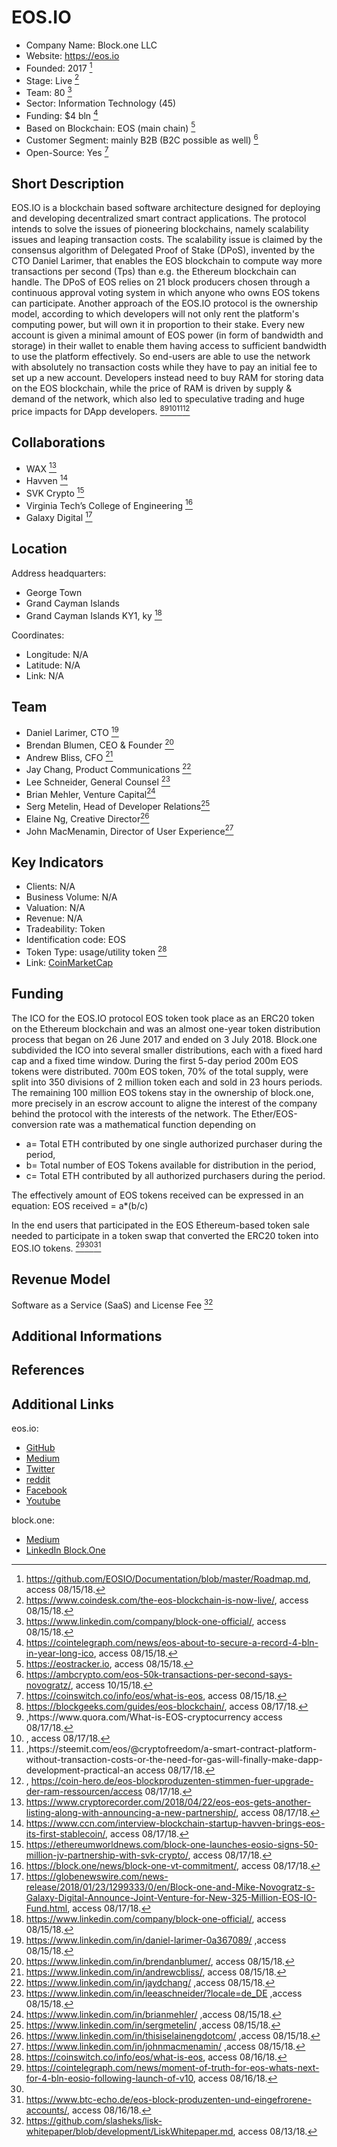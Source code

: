 = EOS.IO =

* Company Name: Block.one LLC
* Website: https://eos.io
* Founded: 2017 <ref>https://github.com/EOSIO/Documentation/blob/master/Roadmap.md, access 08/15/18.</ref>
* Stage: Live <ref>https://www.coindesk.com/the-eos-blockchain-is-now-live/, access 08/15/18.</ref>
* Team: 80 <ref>https://www.linkedin.com/company/block-one-official/, access 08/15/18.</ref>
* Sector: Information Technology (45)
* Funding: $4 bln <ref>https://cointelegraph.com/news/eos-about-to-secure-a-record-4-bln-in-year-long-ico, access 08/15/18.</ref> 
* Based on Blockchain: EOS (main chain) <ref>https://eostracker.io, access 08/15/18.</ref>
* Customer Segment: mainly B2B (B2C possible as well) <ref>https://ambcrypto.com/eos-50k-transactions-per-second-says-novogratz/, access 10/15/18.</ref>
* Open-Source: Yes <ref>https://coinswitch.co/info/eos/what-is-eos, access 08/15/18.</ref>


==Short Description==
EOS.IO is a blockchain based software architecture designed for deploying and developing decentralized smart contract applications. The protocol intends to solve the issues of pioneering blockchains, namely scalability issues and leaping transaction costs. The scalability issue is claimed by the consensus algorithm of Delegated Proof of Stake (DPoS), invented by the CTO Daniel Larimer, that enables the EOS blockchain to compute way more transactions per second (Tps) than e.g. the Ethereum blockchain can handle. The DPoS of EOS relies on 21 block producers chosen through a continuous approval voting system in which anyone who owns EOS tokens can participate. Another approach of the EOS.IO protocol is the ownership model, according to which developers will not only rent the platform's computing power, but will own it in proportion to their stake. Every new account is given a minimal amount of EOS power (in form of bandwidth and storage) in their wallet to enable them having access to sufficient bandwidth to use the platform effectively. So end-users are able to use the network with absolutely no transaction costs while they have to pay an initial fee to set up a new account. Developers instead need to buy RAM for storing data on the EOS blockchain, while the price of RAM is driven by supply & demand of the network, which also led to speculative trading and huge price impacts for DApp developers. <ref name="bg">https://blockgeeks.com/guides/eos-blockchain/, access 08/17/18.</ref><ref name="quora">,https://www.quora.com/What-is-EOS-cryptocurrency access 08/17/18.</ref><ref>, access 08/17/18.</ref><ref>,https://steemit.com/eos/@cryptofreedom/a-smart-contract-platform-without-transaction-costs-or-the-need-for-gas-will-finally-make-dapp-development-practical-an access 08/17/18.</ref><ref>, https://coin-hero.de/eos-blockproduzenten-stimmen-fuer-upgrade-der-ram-ressourcen/access 08/17/18.</ref> 



==Collaborations==
* WAX <ref>https://www.cryptorecorder.com/2018/04/22/eos-eos-gets-another-listing-along-with-announcing-a-new-partnership/, access 08/17/18.</ref>
* Havven <ref>https://www.ccn.com/interview-blockchain-startup-havven-brings-eos-its-first-stablecoin/, access 08/17/18.</ref>
* SVK Crypto <ref>https://ethereumworldnews.com/block-one-launches-eosio-signs-50-million-jv-partnership-with-svk-crypto/, access 08/17/18.</ref>
* Virginia Tech’s College of Engineering  <ref>https://block.one/news/block-one-vt-commitment/, access 08/17/18.</ref>
* Galaxy Digital <ref>https://globenewswire.com/news-release/2018/01/23/1299333/0/en/Block-one-and-Mike-Novogratz-s-Galaxy-Digital-Announce-Joint-Venture-for-New-325-Million-EOS-IO-Fund.html, access 08/17/18.</ref>


==Location==


Address headquarters:
* George Town 
* Grand Cayman Islands
* Grand Cayman Islands KY1, ky <ref>https://www.linkedin.com/company/block-one-official/, access 08/15/18.</ref>

Coordinates:
* Longitude: N/A
* Latitude: N/A
* Link: N/A



==Team==
* Daniel Larimer, CTO <ref>https://www.linkedin.com/in/daniel-larimer-0a367089/ ,access 08/15/18.</ref>
* Brendan Blumen, CEO & Founder <ref>https://www.linkedin.com/in/brendanblumer/, access 08/15/18.</ref>
* Andrew Bliss, CFO <ref>https://www.linkedin.com/in/andrewcbliss/, access 08/15/18.</ref>
* Jay Chang, Product Communications <ref>https://www.linkedin.com/in/jaydchang/ ,access 08/15/18.</ref>
* Lee Schneider, General Counsel <ref>https://www.linkedin.com/in/leeaschneider/?locale=de_DE ,access 08/15/18.</ref>
* Brian Mehler, Venture Capital<ref>https://www.linkedin.com/in/brianmehler/ ,access 08/15/18.</ref>
* Serg Metelin, Head of Developer Relations<ref>https://www.linkedin.com/in/sergmetelin/ ,access 08/15/18.</ref>
* Elaine Ng, Creative Director<ref>https://www.linkedin.com/in/thisiselainengdotcom/ ,access 08/15/18.</ref>
* John MacMenamin, Director of User Experience<ref>https://www.linkedin.com/in/johnmacmenamin/ ,access 08/15/18.</ref>



==Key Indicators==

* Clients: N/A
* Business Volume: N/A
* Valuation: N/A
* Revenue: N/A
* Tradeability: Token
* Identification code: EOS
* Token Type: usage/utility token <ref>https://coinswitch.co/info/eos/what-is-eos, access 08/16/18.</ref>
* Link: [https://coinmarketcap.com/de/currencies/eos/ CoinMarketCap]

==Funding==
The ICO for the EOS.IO protocol EOS token took place as an ERC20 token on the Ethereum blockchain and was an almost one-year token distribution process that began on 26 June 2017 and ended on 3 July 2018. Block.one subdivided the ICO into several smaller distributions, each with a fixed hard cap and a fixed time window. During the first 5-day period 200m EOS tokens were distributed. 700m EOS token, 70% of the total supply, were split into 350 divisions of 2 million token each and sold in 23 hours periods. The remaining 100 million EOS tokens stay in the ownership of block.one, more precisely in an escrow account to aligne the interest of the company behind the protocol with the interests of the network. The Ether/EOS-conversion rate was a mathematical function depending on 
* a= Total ETH contributed by one single authorized purchaser during the period,
* b= Total number of EOS Tokens available for distribution in the period,
* c= Total ETH contributed by all authorized purchasers during the period.

The effectively amount of EOS tokens received can be expressed in an equation: EOS received = a*(b/c)

In the end users that participated in the EOS Ethereum-based token sale needed to participate in a token swap that converted the ERC20 token into EOS.IO tokens. <ref>https://cointelegraph.com/news/moment-of-truth-for-eos-whats-next-for-4-bln-eosio-following-launch-of-v10, access 08/16/18.</ref><ref name="bg"/><ref>https://www.btc-echo.de/eos-block-produzenten-und-eingefrorene-accounts/, access 08/16/18.</ref>



==Revenue Model==
Software as a Service (SaaS) and License Fee <ref>https://github.com/slasheks/lisk-whitepaper/blob/development/LiskWhitepaper.md, access 08/13/18.</ref>

==Additional Informations==

==References==

<references/>

==Additional Links==

eos.io:

* [https://github.com/eosio GitHub]
* [https://medium.com/eosio Medium]
* [https://twitter.com/eos_io Twitter]
* [https://www.reddit.com/r/eos reddit]
* [https://www.facebook.com/eosblockchain Facebook]
* [https://www.youtube.com/channel/UCbc7vIgwb-sPSckU0FbWmRg Youtube]

block.one:

* [https://medium.com/block-one Medium]
* [https://www.linkedin.com/company/block-one-official/ LinkedIn Block.One]
